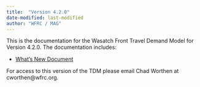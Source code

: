 ```yaml
---
title:  "Version 4.2.0"
date-modified: last-modified
author: "WFRC / MAG"
---
```


This is the documentation for the Wasatch Front Travel Demand Model for Version 4.2.0. The documentation includes:

 - [What's New Document](whats-new/v42-intro.qmd)

For access to this version of the TDM please email Chad Worthen at cworthen@wfrc.org.
